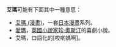 '''艾瑪'''可能有下面其中一種意思：

* [[艾瑪_(漫畫)|艾瑪 (漫畫)]]，一套[[日本漫畫|日本漫畫]]系列。
* [[愛瑪|愛瑪]]，[[英國|英國]][[小說家|小說家]][[珍·奧斯汀|珍·奧斯汀]]的喜劇小說。
* 艾瑪，口語化的[哎喲媽啊]。


{{disambig|Cat=二字譯名消歧義}}